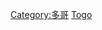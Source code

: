 {{Commons category|Subdivisions of Togo}}
{{Catmore}}

[[Category:多哥|Category:多哥]]
[[Category:非洲國家行政區劃|Togo]]